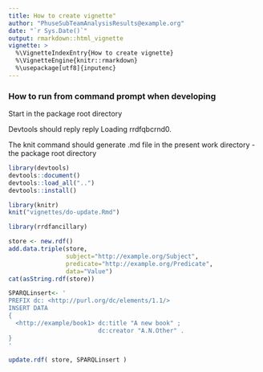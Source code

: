 ```yaml
---
title: How to create vignette"
author: "PhuseSubTeamAnalysisResults@example.org"
date: "`r Sys.Date()`"
output: rmarkdown::html_vignette
vignette: >
  %\VignetteIndexEntry{How to create vignette}
  %\VignetteEngine{knitr::rmarkdown}
  %\usepackage[utf8]{inputenc}
---
```



### How to run from command prompt when developing

Start in the package root directory

Devtools should reply reply Loading rrdfqbcrnd0.

The knit command should generate .md file in the present work directory - the package root directory


```r
library(devtools)
devtools::document()
devtools::load_all("..")
devtools::install()

library(knitr)
knit("vignettes/do-update.Rmd")

library(rrdfancillary)

```

```r
store <- new.rdf()
add.data.triple(store,
                subject="http://example.org/Subject",
                predicate="http://example.org/Predicate",
                data="Value")
cat(asString.rdf(store))

SPARQLinsert<- '
PREFIX dc: <http://purl.org/dc/elements/1.1/>
INSERT DATA
{ 
  <http://example/book1> dc:title "A new book" ;
                         dc:creator "A.N.Other" .
}
'

update.rdf( store, SPARQLinsert )

```
